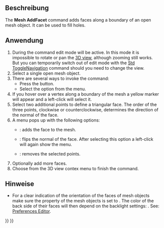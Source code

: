 <languages/>

{{Docnav/de
|[[Mesh_FillInteractiveHole/de|FülleKLochInteraktiv]]
|[[Mesh_RemoveComponents/de|EntferneKomponenten]]
|[[Mesh_Workbench/de|Netz]]
|IconL=Mesh_FillInteractiveHole.svg
|IconR=Mesh_RemoveComponents.svg
|IconC=Workbench_Mesh.svg
}}

{{GuiCommand
|Name=Mesh AddFacet
|MenuLocation=Meshes → Add triangle
|Workbenches=[[Mesh_Workbench|Mesh]]
|SeeAlso=[[Mesh_FillupHoles|Mesh FillupHoles]], [[Mesh_FillInteractiveHole|Mesh FillInteractiveHole]]
}}

<span id="Description"></span>
==Beschreibung==

The '''Mesh AddFacet''' command adds faces along a boundary of an open mesh object. It can be used to fill holes.

<span id="Usage"></span>
==Anwendung==

# During the command edit mode will be active. In this mode it is impossible to rotate or pan the [[3D_view|3D view]], although zooming still works. But you can temporarily switch out of edit mode with the [[Std_ToggleNavigation|Std ToggleNavigation]] command should you need to change the view.
# Select a single open mesh object.
# There are several ways to invoke the command:
#* Press the {{Button|[[Image:Mesh_AddFacet.svg|16px]] [[Mesh_AddFacet|Add triangle]]}} button.
#* Select the {{MenuCommand|Meshes → [[Image:Mesh_AddFacet.svg|16px]] Add triangle}} option from the menu.
# If you hover over a vertex along a boundary of the mesh a yellow marker will appear and a left-click will select it.
# Select two additional points to define a triangular face. The order of the three points, clockwise or counterclockwise, determines the direction of the normal of the face.
# A menu pops up with the following options:
#* {{MenuCommand|Add triangle}}: adds the face to the mesh.
#* {{MenuCommand|Flip normal}}: flips the normal of the face. After selecting this option a left-click will again show the menu.
#* {{MenuCommand|Clear}}: removes the selected points.
# Optionally add more faces.
# Choose {{MenuCommand|Finish}} from the 3D view contex menu to finish the command.

<span id="Notes"></span>
==Hinweise==

* For a clear indication of the orientation of the faces of mesh objects make sure the {{PropertyView|Lighting}} property of the mesh objects is set to {{Value|One side}}. The color of the back side of their faces will then depend on the backlight settings: {{MenuCommand|Edit → Preferences... → Display → 3D View → Backlight color - Intensity}}. See: [[Preferences_Editor#3D_View|Preferences Editor]].


{{Docnav/de
|[[Mesh_FillInteractiveHole/de|FülleKLochInteraktiv]]
|[[Mesh_RemoveComponents/de|EntferneKomponenten]]
|[[Mesh_Workbench/de|Netz]]
|IconL=Mesh_FillInteractiveHole.svg
|IconR=Mesh_RemoveComponents.svg
|IconC=Workbench_Mesh.svg
}}

{{Mesh Tools navi{{#translation:}}}}
{{Userdocnavi{{#translation:}}}}
{{clear}}